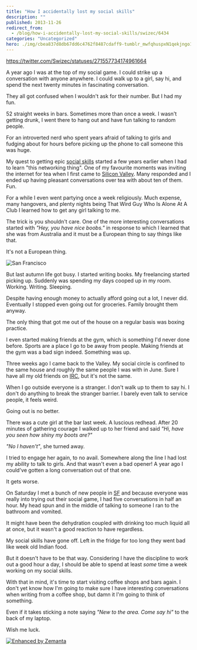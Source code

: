 ```yaml
---
title: "How I accidentally lost my social skills"
description: ""
published: 2013-11-26
redirect_from:
  - /blog/how-i-accidentally-lost-my-social-skills/swizec/6434
categories: "Uncategorized"
hero: ./img/cbea837d8db67dd6c4762f8487cdaff9-tumblr_mwfqhuspxN1qekjngo1_500.jpg
---
```


https://twitter.com/Swizec/statuses/271557734174961664

A year ago I was at the top of my social game. I could strike up a conversation with anyone anywhere. I could walk up to a girl, say hi, and spend the next twenty minutes in fascinating conversation.

They all got confused when I wouldn't ask for their number. But I had my fun.

52 straight weeks in bars. Sometimes more than once a week. I wasn't getting drunk, I went there to hang out and have fun talking to random people.

For an introverted nerd who spent years afraid of talking to girls and fudging about for hours before picking up the phone to call someone this was huge.

My quest to getting epic [social skills](http://en.wikipedia.org/wiki/Social_skills "Social skills") started a few years earlier when I had to learn "this networking thing". One of my favourite moments was inviting the internet for tea when I first came to [Silicon Valley](<http://maps.google.com/maps?ll=37.37,-122.04&spn=1.0,1.0&q=37.37,-122.04 (Silicon%20Valley)&t=h> "Silicon Valley"). Many responded and I ended up having pleasant conversations over tea with about ten of them. Fun.

For a while I even went partying once a week religiously. Much expense, many hangovers, and plenty nights being That Wird Guy Who Is Alone At A Club I learned how to get any girl talking to me.

The trick is you shouldn't care. One of the more interesting conversations started with _"Hey, you have nice boobs."_ in response to which I learned that she was from Australia and it must be a European thing to say things like that.

It's not a European thing.

![San Francisco](./img/cbea837d8db67dd6c4762f8487cdaff9-tumblr_mwfqhuspxN1qekjngo1_500.jpg)

But last autumn life got busy. I started writing books. My freelancing started picking up. Suddenly was spending my days cooped up in my room. Working. Writing. Sleeping.

Despite having enough money to actually afford going out a lot, I never did. Eventually I stopped even going out for groceries. Family brought them anyway.

The only thing that got me out of the house on a regular basis was boxing practice.

I even started making friends at the gym, which is something I'd never done before. Sports are a place I go to be away from people. Making friends at the gym was a bad sign indeed. Something was up.

Three weeks ago I came back to the Valley. My social circle is confined to the same house and roughly the same people I was with in June. Sure I have all my old friends on [IRC](http://en.wikipedia.org/wiki/Internet_Relay_Chat "Internet Relay Chat"), but it's not the same.

When I go outside everyone is a stranger. I don't walk up to them to say hi. I don't do anything to break the stranger barrier. I barely even talk to service people, it feels weird.

Going out is no better.

There was a cute girl at the bar last week. A luscious redhead. After 20 minutes of gathering courage I walked up to her friend and said _"Hi, have you seen how shiny my boots are?"_

_"No I haven't"_, she turned away.

I tried to engage her again, to no avail. Somewhere along the line I had lost my ability to talk to girls. And that wasn't even a bad opener! A year ago I could've gotten a long conversation out of that one.

It gets worse.

On Saturday I met a bunch of new people in [SF](<http://maps.google.com/maps?ll=37.7833333333,-122.416666667&spn=0.1,0.1&q=37.7833333333,-122.416666667 (San%20Francisco)&t=h> "San Francisco") and because everyone was really into trying out their social game, I had five conversations in half an hour. My head spun and in the middle of talking to someone I ran to the bathroom and vomited.

It might have been the dehydration coupled with drinking too much liquid all at once, but it wasn't a good reaction to have regardless.

My social skills have gone off. Left in the fridge for too long they went bad like week old Indian food.

But it doesn't have to be that way. Considering I have the discipline to work out a good hour a day, I should be able to spend at least _some_ time a week working on my social skills.

With that in mind, it's time to start visiting coffee shops and bars again. I don't yet know how I'm going to make sure I have interesting conversations when writing from a coffee shop, but damn it I'm going to think of something.

Even if it takes sticking a note saying _"New to the area. Come say hi"_ to the back of my laptop.

Wish me luck.

[![Enhanced by Zemanta](http://img.zemanta.com/zemified_e.png?x-id=3f574e08-70a9-4df6-93fa-2501dfddb027)](http://www.zemanta.com/?px "Enhanced by Zemanta")
